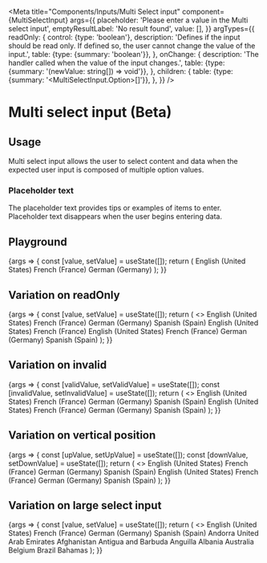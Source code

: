 
<Meta
  title="Components/Inputs/Multi Select input"
  component={MultiSelectInput}
  args={{
    placeholder: 'Please enter a value in the Multi select input',
    emptyResultLabel: 'No result found',
    value: [],
  }}
  argTypes={{
    readOnly: {
      control: {type: 'boolean'},
      description:
        'Defines if the input should be read only. If defined so, the user cannot change the value of the input.',
      table: {type: {summary: 'boolean'}},
    },
    onChange: {
      description: 'The handler called when the value of the input changes.',
      table: {type: {summary: '(newValue: string[]) => void'}},
    },
    children: {
      table: {type: {summary: '<MultiSelectInput.Option>[]'}},
    },
  }}
/>

# Multi select input (Beta)

## Usage

Multi select input allows the user to select content and data when the expected user input is composed of multiple option values.

### Placeholder text

The placeholder text provides tips or examples of items to enter. Placeholder text disappears when the user begins entering data.

## Playground

<Canvas>
  <Story name="Standard">
    {args => {
      const [value, setValue] = useState([]);
      return (
        <SpaceContainer height={170}>
          <MultiSelectInput {...args} removeLabel="Remove" value={value} onChange={setValue}>
            <MultiSelectInput.Option value="en_US">English (United States)</MultiSelectInput.Option>
            <MultiSelectInput.Option value="fr_FR">French (France)</MultiSelectInput.Option>
            <MultiSelectInput.Option value="de_DE">German (Germany)</MultiSelectInput.Option>
          </MultiSelectInput>
        </SpaceContainer>
      );
    }}
  </Story>
</Canvas>

<ArgsTable story="Standard" />

## Variation on readOnly

<Canvas>
  <Story name="ReadOnly">
    {args => {
      const [value, setValue] = useState([]);
      return (
        <>
          <MultiSelectInput readOnly={true} value={['en_US']} placeholder="Placeholder" emptyResultLabel="Not matches found">
            <MultiSelectInput.Option value="en_US">English (United States)</MultiSelectInput.Option>
            <MultiSelectInput.Option value="fr_FR">French (France)</MultiSelectInput.Option>
            <MultiSelectInput.Option value="de_DE">German (Germany)</MultiSelectInput.Option>
            <MultiSelectInput.Option value="es_ES">Spanish (Spain)</MultiSelectInput.Option>
          </MultiSelectInput>
          <MultiSelectInput
            readOnly={true}
            value={['en_US', 'fr_FR']}
            onChange={setValue}
            emptyResultLabel="No result found"
          >
            <MultiSelectInput.Option value="en_US">English (United States)</MultiSelectInput.Option>
            <MultiSelectInput.Option value="fr_FR">French (France)</MultiSelectInput.Option>
          </MultiSelectInput>
          <MultiSelectInput
            readOnly={false}
            value={value}
            onChange={setValue}
            placeholder="Editable select"
            emptyResultLabel="No result found"
          >
            <MultiSelectInput.Option value="en_US">English (United States)</MultiSelectInput.Option>
            <MultiSelectInput.Option value="fr_FR">French (France)</MultiSelectInput.Option>
            <MultiSelectInput.Option value="de_DE">German (Germany)</MultiSelectInput.Option>
            <MultiSelectInput.Option value="es_ES">Spanish (Spain)</MultiSelectInput.Option>
          </MultiSelectInput>
          <SpaceContainer height={100} />
        </>
      );
    }}
  </Story>
</Canvas>

## Variation on invalid

<Canvas>
  <Story name="Invalid">
    {args => {
      const [validValue, setValidValue] = useState([]);
      const [invalidValue, setInvalidValue] = useState([]);
      return (
        <>
          <MultiSelectInput
            {...args}
            value={invalidValue}
            onChange={setInvalidValue}
            invalid={true}
            placeholder="Invalid input value"
          >
            <MultiSelectInput.Option value="en_US">English (United States)</MultiSelectInput.Option>
            <MultiSelectInput.Option value="fr_FR">French (France)</MultiSelectInput.Option>
            <MultiSelectInput.Option value="de_DE">German (Germany)</MultiSelectInput.Option>
            <MultiSelectInput.Option value="es_ES">Spanish (Spain)</MultiSelectInput.Option>
          </MultiSelectInput>
          <MultiSelectInput
            value={validValue}
            onChange={setValidValue}
            invalid={false}
            placeholder="Valid input value"
            emptyResultLabel="No result found"
          >
            <MultiSelectInput.Option value="en_US">English (United States)</MultiSelectInput.Option>
            <MultiSelectInput.Option value="fr_FR">French (France)</MultiSelectInput.Option>
            <MultiSelectInput.Option value="de_DE">German (Germany)</MultiSelectInput.Option>
            <MultiSelectInput.Option value="es_ES">Spanish (Spain)</MultiSelectInput.Option>
          </MultiSelectInput>
          <SpaceContainer height={100} />
        </>
      );
    }}
  </Story>
</Canvas>

## Variation on vertical position

<Canvas>
  <Story name="Vertical position">
    {args => {
      const [upValue, setUpValue] = useState([]);
      const [downValue, setDownValue] = useState([]);
      return (
        <>
          <SpaceContainer height={120} />
          <MultiSelectInput
            {...args}
            value={upValue}
            onChange={setUpValue}
            verticalPosition="up"
            placeholder="Up input"
          >
            <MultiSelectInput.Option value="en_US">English (United States)</MultiSelectInput.Option>
            <MultiSelectInput.Option value="fr_FR">French (France)</MultiSelectInput.Option>
            <MultiSelectInput.Option value="de_DE">German (Germany)</MultiSelectInput.Option>
            <MultiSelectInput.Option value="es_ES">Spanish (Spain)</MultiSelectInput.Option>
          </MultiSelectInput>
          <MultiSelectInput
            value={downValue}
            onChange={setDownValue}
            verticalPosition="down"
            placeholder="Down input"
            emptyResultLabel="No result found"
          >
            <MultiSelectInput.Option value="en_US">English (United States)</MultiSelectInput.Option>
            <MultiSelectInput.Option value="fr_FR">French (France)</MultiSelectInput.Option>
            <MultiSelectInput.Option value="de_DE">German (Germany)</MultiSelectInput.Option>
            <MultiSelectInput.Option value="es_ES">Spanish (Spain)</MultiSelectInput.Option>
          </MultiSelectInput>
          <SpaceContainer height={100} />
        </>
      );
    }}
  </Story>
</Canvas>

## Variation on large select input

<Canvas>
  <Story name="Large">
    {args => {
      const [value, setValue] = useState([]);
      return (
        <>
          <MultiSelectInput {...args} value={value} onChange={setValue} emptyResultLabel="Not matches found">
            <MultiSelectInput.Option value="en_US">English (United States)</MultiSelectInput.Option>
            <MultiSelectInput.Option value="fr_FR">French (France)</MultiSelectInput.Option>
            <MultiSelectInput.Option value="de_DE">German (Germany)</MultiSelectInput.Option>
            <MultiSelectInput.Option value="es_ES">Spanish (Spain)</MultiSelectInput.Option>
            <MultiSelectInput.Option value="ad_AD">Andorra</MultiSelectInput.Option>
            <MultiSelectInput.Option value="ae_AE">United Arab Emirates</MultiSelectInput.Option>
            <MultiSelectInput.Option value="af_AF">Afghanistan</MultiSelectInput.Option>
            <MultiSelectInput.Option value="ag_AG">Antigua and Barbuda</MultiSelectInput.Option>
            <MultiSelectInput.Option value="ai_AI">Anguilla</MultiSelectInput.Option>
            <MultiSelectInput.Option value="al_AL">Albania</MultiSelectInput.Option>
            <MultiSelectInput.Option value="au_AU">Australia</MultiSelectInput.Option>
            <MultiSelectInput.Option value="be_BE">Belgium</MultiSelectInput.Option>
            <MultiSelectInput.Option value="br_BR">Brazil</MultiSelectInput.Option>
            <MultiSelectInput.Option value="bs_BS">Bahamas</MultiSelectInput.Option>
          </MultiSelectInput>
          <SpaceContainer height={350} />
        </>
      );
    }}
  </Story>
</Canvas>
